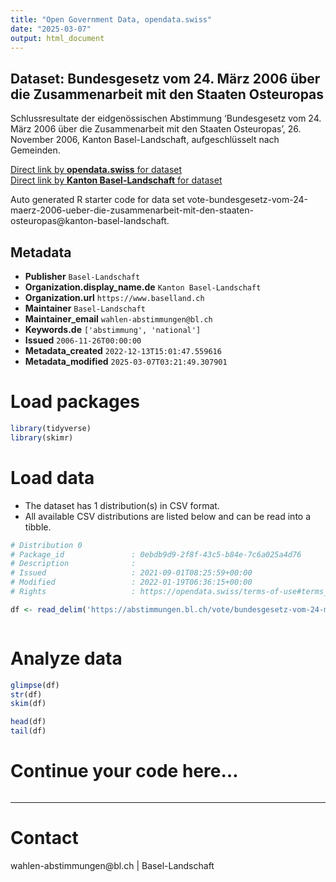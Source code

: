 ```yaml
---
title: "Open Government Data, opendata.swiss"
date: "2025-03-07"
output: html_document
---
```


## Dataset: Bundesgesetz vom 24. März 2006 über die Zusammenarbeit mit den Staaten Osteuropas

Schlussresultate der eidgenössischen Abstimmung 'Bundesgesetz vom 24. März 2006 über die Zusammenarbeit mit den Staaten Osteuropas', 26. November 2006, Kanton Basel-Landschaft, aufgeschlüsselt nach Gemeinden.

[Direct link by **opendata.swiss** for dataset](https://opendata.swiss/de/dataset/bundesgesetz-vom-24-marz-2006-uber-die-zusammenarbeit-mit-den-staaten-osteuropas)<br>
[Direct link by **Kanton Basel-Landschaft** for dataset](https://abstimmungen.bl.ch/vote/bundesgesetz-vom-24-maerz-2006-ueber-die-zusammenarbeit-mit-den-staaten-osteuropas/data)

Auto generated R starter code for data set vote-bundesgesetz-vom-24-maerz-2006-ueber-die-zusammenarbeit-mit-den-staaten-osteuropas@kanton-basel-landschaft.

## Metadata

- **Publisher** `Basel-Landschaft`
- **Organization.display_name.de** `Kanton Basel-Landschaft`
- **Organization.url** `https://www.baselland.ch`
- **Maintainer** `Basel-Landschaft`
- **Maintainer_email** `wahlen-abstimmungen@bl.ch`
- **Keywords.de** `['abstimmung', 'national']`
- **Issued** `2006-11-26T00:00:00`
- **Metadata_created** `2022-12-13T15:01:47.559616`
- **Metadata_modified** `2025-03-07T03:21:49.307901`


# Load packages

```r

library(tidyverse)
library(skimr)

```

# Load data

-   The dataset has 1 distribution(s) in CSV format.
-   All available CSV distributions are listed below and can be read into a tibble.

```r

# Distribution 0
# Package_id               : 0ebdb9d9-2f8f-43c5-b84e-7c6a025a4d76
# Description              : 
# Issued                   : 2021-09-01T08:25:59+00:00
# Modified                 : 2022-01-19T06:36:15+00:00
# Rights                   : https://opendata.swiss/terms-of-use#terms_by

df <- read_delim('https://abstimmungen.bl.ch/vote/bundesgesetz-vom-24-maerz-2006-ueber-die-zusammenarbeit-mit-den-staaten-osteuropas/data-csv')



```

# Analyze data

```r

glimpse(df)
str(df)
skim(df)

head(df)
tail(df)

```

# Continue your code here...

```r

```

------------------------------------------------------------------------

# Contact

wahlen-abstimmungen@bl.ch | Basel-Landschaft
